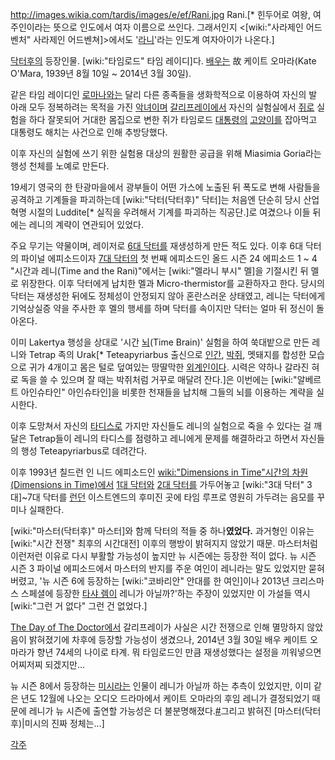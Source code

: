 http://images.wikia.com/tardis/images/e/ef/Rani.jpg
Rani.[* 힌두어로 여왕, 여주인이라는 뜻으로 인도에서 여자 이름으로 쓰인다. 그래서인지 <[wiki:"사라제인 어드벤처" 사라제인 어드벤쳐]>에서도 '[[라니 찬드라|라니]]'라는 인도계 여자아이가 나온다.]

[[닥터후]]의 등장인물. [wiki:"타임로드" 타임 레이디]다. [[배우]]는 故 케이트 오마라(Kate O'Mara, 1939년 8월 10일 ~ 2014년 3월 30일).

같은 타임 레이디인 [[로마나]]와는 달리 다른 종족들을 생화학적으로 이용하여 자신의 발 아래 모두 정복하려는 목적을 가진 [[악녀]]이며 [[갈리프레이]]에서 자신의 실험실에서 [[쥐]]로 실험을 하다 잘못되어 거대한 몸집으로 변한 쥐가 타임로드 [[대통령]]의 [[고양이]]를 잡아먹고 대통령도 해치는 사건으로 인해 추방당했다.

이후 자신의 실험에 쓰기 위한 실험용 대상의 원활한 공급을 위해 Miasimia Goria라는 행성 천체를 노예로 만든다.

19세기 영국의 한 탄광마을에서 광부들이 어떤 가스에 노출된 뒤 폭도로 변해 사람들을 공격하고 기계들을 파괴하는데 [wiki:"닥터(닥터후)" 닥터]는 처음엔 단순히 당시 산업혁명 시절의 Luddite[* 실직을 우려해서 기계를 파괴하는 직공단.]로 여겼으나 이들 뒤에는 레니의 계략이 연관되어 있었다.

주요 무기는 약물이며, 레이저로 [[6대 닥터]]를 재생성하게 만든 적도 있다. 이후 6대 닥터의 파이널 에피소드이자 [[7대 닥터]]의 첫 번째 에피소드인 올드 시즌 24 에피소드 1 ~ 4 "시간과 레니(Time and the Rani)"에서는 [wiki:"멜라니 부시" 멜]을 기절시킨 뒤 멜로 위장한다. 이후 닥터에게 납치한 멜과 Micro-thermistor를 교환하자고 한다. 당시의 닥터는 재생성한 뒤에도 정체성이 안정되지 않아 혼란스러운 상태였고, 레니는 닥터에게 기억상실증 약을 주사한 후 멜의 행세를 하며 닥터를 속이지만 닥터는 얼마 뒤 정신이 돌아온다.

이미 Lakertya 행성을 상대로 '시간 [[뇌]](Time Brain)' 실험을 하여 쑥대밭으로 만든 레니와 Tetrap 족의 Urak[* Teteapyriarbus 출신으로 [[인간]], [[박쥐]], 멧돼지를 합성한 모습으로 귀가 4개이고 몸은 털로 덮여있는 땅딸막한 [[외계인]]이다. 시력은 약하나 갈라진 혀로 독을 쓸 수 있으며 잘 때는 박쥐처럼 거꾸로 매달려 잔다.]은 이번에는 [wiki:"알베르트 아인슈타인" 아인슈타인]을 비롯한 천재들을 납치해 그들의 뇌를 이용하는 계략을 실시한다.

이후 도망쳐서 자신의 [[타디스]]로 가지만 자신들도 레니의 실험으로 죽을 수 있다는 걸 깨달은 Tetrap들이 레니의 타디스를 점령하고 레니에게 문제를 해결하라고 하면서 자신들의 행성 Teteapyriarbus로 데려간다.

이후 1993년 칠드런 인 니드 에피소드인 [[wiki:"Dimensions in Time"시간의 차원(Dimensions in Time)]]에서 [[1대 닥터]]와 [[2대 닥터]]를 가두어놓고 [wiki:"3대 닥터" 3대]~7대 닥터를 [[런던]] 이스트엔드의 후미진 곳에 타임 루프로 영원히 가두려는 음모를 꾸미나 실패한다.

[wiki:"마스터(닥터후)" 마스터]와 함께 닥터의 적들 중 하나'''였었다.''' 과거형인 이유는 [wiki:"시간 전쟁" 최후의 시간대전] 이후의 행방이 밝혀지지 않았기 때문. 마스터처럼 이런저런 이유로 다시 부활할 가능성이 높지만 뉴 시즌에는 등장한 적이 없다. 뉴 시즌 시즌 3 파이널 에피소드에서 마스터의 반지를 주운 여인이 레니라는 말도 있었지만 묻혀버렸고, '뉴 시즌 6에 등장하는 [wiki:"코바리안" 안대를 한 여인]이나 2013년 크리스마스 스페셜에 등장한 [[타샤 렘]]이 레니가 아닐까?'하는 주장이 있었지만 이 가설들 역시 [wiki:"그런 거 없다" 그런 건 없었다.]

[[The Day of The Doctor]]에서 갈리프레이가 사실은 시간 전쟁으로 인해 멸망하지 않았음이 밝혀졌기에 차후에 등장할 가능성이 생겼으나, 2014년 3월 30일 배우 케이트 오마라가 향년 74세의 나이로 타계. 뭐 타임로드인 만큼 재생성했다는 설정을 끼워넣으면 어찌저찌 되겠지만...

뉴 시즌 8에서 등장하는 [[미시(닥터후)|미시]]라는 인물이 레니가 아닐까 하는 추측이 있었지만, 이미 같은 년도 12월에 나오는 오디오 드라마에서 케이트 오마라의 후임 레니가 결정되었기 때문에 레니가 뉴 시즌에 출연할 가능성은 더 불분명해졌다.[http://www.bigfinish.com/news/v/the-new-rani #]그리고 밝혀진 [마스터(닥터후)|미시의 진짜 정체는...]

[[각주]]
